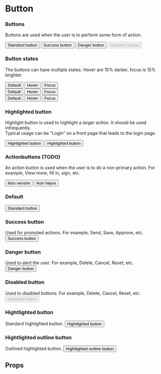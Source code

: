 
<Meta title="Core/Button" component={Button}/>

<ThemeProvider theme={theme}>

# Button

<div style={{marginTop: '60px'}}></div>

### Buttons
Buttons are used when the user is to perform some form of action.

<div style={{display: 'flex', flexDirection: 'row', justifyContent: 'space-between'}}>
    <Button>Standard button</Button>
    <Button success>Success button</Button>
    <Button danger>Danger button</Button>
    <Button disabled>Disabled button</Button>
</div>

<div style={{marginTop: '60px'}}></div>

### Button states
The buttons can have multiple states. Hover are 15% darker, focus is 15% brighter. 

<div style={{display: 'flex', flexDirection: 'row', justifyContent: 'space-between', width: '60%'}}>
    <div style={{display: 'flex', flexDirection: 'column', justifyContent: 'space-between', height: '120px'}}>
        <Button>Default</Button>
        <Button>Hover</Button>
        <Button>Focus</Button>
    </div>
    <div style={{display: 'flex', flexDirection: 'column', justifyContent: 'space-between', height: '120px'}}>
        <Button success>Default</Button>
        <Button success>Hover</Button>
        <Button success>Focus</Button>
    </div>
    <div style={{display: 'flex', flexDirection: 'column', justifyContent: 'space-between', height: '120px'}}>
        <Button danger>Default</Button>
        <Button danger>Hover</Button>
        <Button danger>Focus</Button>
    </div>
</div>

<div style={{marginTop: '60px'}}></div>

### Highlighted button
Highlight button is used to highlight a larger action. It should be used infrequently.<br />
Typical usage can be “Login” on a front page that leads to the login page.

<div>
    <Button highlight>Highlighted button</Button>
    <Button highlight outline style={{marginLeft: '20px'}}>Highlighted button</Button>
</div>

<div style={{marginTop: '60px'}}></div>

### Actionbuttons (TODO)
An action button is used when the user is to do a non-primary action.
For example, View more, fill in, sign, etc.

<div>
    <Button icon><IconCaretDown />Ikon venstre</Button>
    <Button icon>Ikon høyre<IconCaretDown /></Button>
</div>

<div style={{marginTop: '60px'}}></div>


</ThemeProvider>


### Default
<Preview>
    <Story name="Default">
        <Button>Standard button</Button>
    </Story>
</Preview>

### Success button
Used for promoted actions.
For example, Send, Save, Approve, etc.
<Preview>
    <Story name="Success">
        <Button success>Success button</Button>
    </Story>
</Preview>

### Danger button
Used to alert the user.
For example, Delete, Cancel, Reset, etc.
<Preview>
    <Story name="Danger">
        <Button danger>Danger button</Button>
    </Story>
</Preview>

### Disabled button
Used to disabled buttons.
For example, Delete, Cancel, Reset, etc.
<Preview>
    <Story name="Disabled">
        <Button disabled>Disabled button</Button>
    </Story>
</Preview>

### Hightlighted button
Standard highlighted button.
<Preview>
    <Story name="Highlighted">
        <Button highlight>Hightlighted button</Button>
    </Story>
</Preview>

### Hightlighted outline button
Outlined highlighted button.
<Preview>
    <Story name="Outline highlighted">
        <Button highlight outline>Hightlighted outline button</Button>
    </Story>
</Preview>

## Props
<Props of={Button} />
